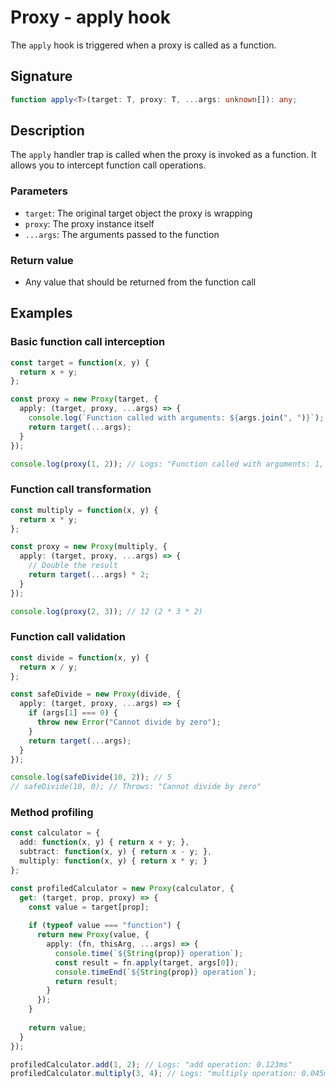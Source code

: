 # Proxy - apply hook

The `apply` hook is triggered when a proxy is called as a function.

## Signature

```ts
function apply<T>(target: T, proxy: T, ...args: unknown[]): any;
```

## Description

The `apply` handler trap is called when the proxy is invoked as a function. It allows you to intercept function call operations.

### Parameters
- `target`: The original target object the proxy is wrapping
- `proxy`: The proxy instance itself 
- `...args`: The arguments passed to the function

### Return value
- Any value that should be returned from the function call

## Examples

### Basic function call interception

```ts
const target = function(x, y) {
  return x + y;
};

const proxy = new Proxy(target, {
  apply: (target, proxy, ...args) => {
    console.log(`Function called with arguments: ${args.join(", ")}`);
    return target(...args);
  }
});

console.log(proxy(1, 2)); // Logs: "Function called with arguments: 1, 2", then 3
```

### Function call transformation

```ts
const multiply = function(x, y) {
  return x * y;
};

const proxy = new Proxy(multiply, {
  apply: (target, proxy, ...args) => {
    // Double the result
    return target(...args) * 2;
  }
});

console.log(proxy(2, 3)); // 12 (2 * 3 * 2)
```

### Function call validation

```ts
const divide = function(x, y) {
  return x / y;
};

const safeDivide = new Proxy(divide, {
  apply: (target, proxy, ...args) => {
    if (args[1] === 0) {
      throw new Error("Cannot divide by zero");
    }
    return target(...args);
  }
});

console.log(safeDivide(10, 2)); // 5
// safeDivide(10, 0); // Throws: "Cannot divide by zero"
```

### Method profiling

```ts
const calculator = {
  add: function(x, y) { return x + y; },
  subtract: function(x, y) { return x - y; },
  multiply: function(x, y) { return x * y; }
};

const profiledCalculator = new Proxy(calculator, {
  get: (target, prop, proxy) => {
    const value = target[prop];
    
    if (typeof value === "function") {
      return new Proxy(value, {
        apply: (fn, thisArg, ...args) => {
          console.time(`${String(prop)} operation`);
          const result = fn.apply(target, args[0]);
          console.timeEnd(`${String(prop)} operation`);
          return result;
        }
      });
    }
    
    return value;
  }
});

profiledCalculator.add(1, 2); // Logs: "add operation: 0.123ms"
profiledCalculator.multiply(3, 4); // Logs: "multiply operation: 0.045ms"
```